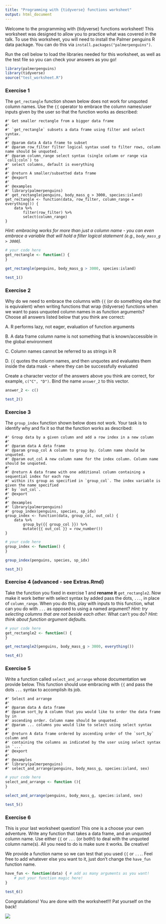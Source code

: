 ```yaml
---
title: "Programming with {tidyverse} functions worksheet"
output: html_document
---
```


Welcome to the programming with {tidyverse} functions worksheet! This worksheet was designed to allow you to practice what was covered in the talk. To use this worksheet, you will need to install the Palmer penguins R data package. You can do this via `install.packages("palmerpenguins")`.

Run the cell below to load the libraries needed for this worksheet, as well as the test file so you can check your answers as you go!

```r
library(palmerpenguins)
library(tidyverse)
source("test_worksheet.R")
```

### Exercise 1

The `get_rectangle` function shown below does not work for unquoted column names. Use the `{{` operator to embrace the column names/user inputs given by the user so that the function works as described:

    #' Get smaller rectangle from a bigger data frame
    #' 
    #' `get_rectangle` subsets a data frame using filter and select syntax.
    #'
    #' @param data A data frame to subset
    #' @param row_filter filter logical syntax used to filter rows, column name should be unquoted.
    #' @param column_range select syntax (single column or range via `col1:coln`) to 
    #' select columns, default is everything
    #'
    #' @return A smaller/subsetted data frame
    #' @export
    #'
    #' @examples
    #' library(palmerpenguins)
    #' get_rectangle(penguins, body_mass_g > 3000, species:island)
    get_rectangle <- function(data, row_filter, column_range = everything()) {
        data %>% 
            filter(row_filter) %>% 
            select(column_range)
    }

*Hint: embracing works for more than just a column name - you can even embrace a variable that will hold a filter logical statement (e.g., `body_mass_g > 3000`).*

```r
# your code here
get_rectangle <- function() {
}

get_rectangle(penguins, body_mass_g > 3000, species:island)
```

```r
test_1()
```

### Exercise 2

Why do we need to embrace the columns with `{{` (or do something else that is equivalent) when writing functions that wrap {tidyverse} functions when we want to pass unquoted column names in as function arguments? Choose all answers listed below that you think are correct:

A. R performs lazy, not eager, evaluation of function arguments

B. A data frame column name is not something that is known/accessible in the global environment

C. Column names cannot be referred to as strings in R

D. `{{` quotes the column names, and then unquotes and evaluates them inside the data mask - where they can be successfully evaluated

Create a character vector of the answers above you think are correct, for example, `c("C", "D")`. Bind the name `answer_2` to this vector.

```r
answer_2 <- c()
```

```r
test_2()
```

### Exercise 3

The `group_index` function shown below does not work. Your task is to identify why and fix it so that the function works as described:

    #' Group data by a given column and add a row index in a new column
    #'
    #' @param data A data frame
    #' @param group_col A column to group by. Column name should be unquoted.
    #' @param out_col A new column name for the index column. Column name should be unquoted.
    #'
    #' @return A data frame with one additional column containing a sequential index for each row
    #' within its group as specified in `group_col`. The index variable is given the name specified 
    #' by `out_col`.
    #' @export
    #'
    #' @examples
    #' library(palmerpenguins)
    #' group_index(penguins, species, sp_idx)
    group_index <- function(data, group_col, out_col) {
        data %>% 
            group_by({{ group_col }}) %>% 
            mutate({{ out_col }} = row_number())
    }

```r
# your code here
group_index <- function() {
}

group_index(penguins, species, sp_idx)
```

```r
test_3()
```

### Exercise 4 (advanced - see Extras.Rmd)

Take the function you fixed in exercise 1 and **rename it** `get_rectangle2`. Now make it work better with select syntax by added pass the dots, `...`, in place of `column_range`. When you do this, play with inputs to this function, what can you do with `...` as opposed to using a named argument? *Hint: try selecting columns that are not beside each other.* What can't you do? *Hint: think about function argument defaults.*

```r
# your code here
get_rectangle2 <- function() {
}

get_rectangle2(penguins, body_mass_g > 3000, everything())

```

```r
test_4()
```

### Exercise 5

Write a function called `select_and_arrange` whose documentation we provide below. This function should use embracing with `{{` and pass the dots `...` syntax to accomplish its job.

    #' Select and arrange
    #'
    #' @param data A data frame
    #' @param sort_by A column that you would like to order the data frame by in 
    #' ascending order. Column name should be unquoted.
    #' @param ... columns you would like to select using select syntax
    #'
    #' @return A data frame ordered by ascending order of the `sort_by` column and 
    #' containing the columns as indicated by the user using select syntax in `...`
    #' @export
    #'
    #' @examples
    #' library(palmerpenguins)
    #' select_and_arrange(penguins, body_mass_g, species:island, sex)

```r
# your code here
select_and_arrange <- function (){
}

select_and_arrange(penguins, body_mass_g, species:island, sex)
```

```r
test_5()
```

### Exercise 6

This is your last worksheet question! This one is a choose your own adventure. Write any function that takes a data frame, and an unquoted column name. Use either `{{` or `...` (or both!) to deal with the unquoted column name(s). All you need to do is make sure it works. Be creative!

We provide a function name so we can test that you used `{{` or `...`. Feel free to add whatever else you want to it, just don't change the `have_fun` function name.

```r
have_fun <- function(data) { # add as many arguments as you want!
    # put your function magic here!
}
```

```r
test_6()
```

Congratulations! You are done with the worksheet!!! Pat yourself on the back!

![](https://media.giphy.com/media/13n4Hd98ewKJsQ/giphy.gif)
